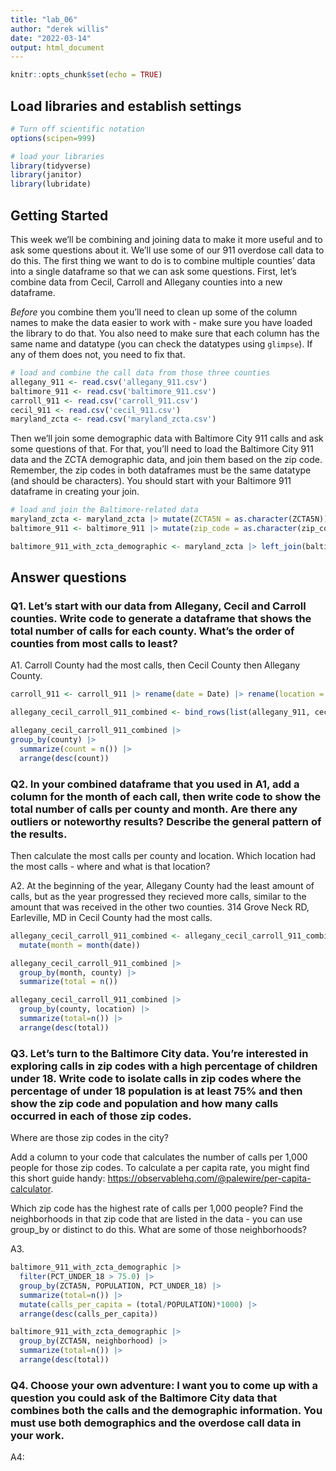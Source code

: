 ```yaml
---
title: "lab_06"
author: "derek willis"
date: "2022-03-14"
output: html_document
---
```


```r
knitr::opts_chunk$set(echo = TRUE)
```

## Load libraries and establish settings

```r
# Turn off scientific notation
options(scipen=999)

# load your libraries
library(tidyverse)
library(janitor)
library(lubridate)
```

## Getting Started

This week we'll be combining and joining data to make it more useful and to ask some questions about it. We'll use some of our 911 overdose call data to do this. The first thing we want to do is to combine multiple counties' data into a single dataframe so that we can ask some questions. First, let's combine data from Cecil, Carroll and Allegany counties into a new dataframe.

*Before* you combine them you'll need to clean up some of the column names to make the data easier to work with - make sure you have loaded the library to do that. You also need to make sure that each column has the same name and datatype (you can check the datatypes using `glimpse`). If any of them does not, you need to fix that.

```r
# load and combine the call data from those three counties
allegany_911 <- read.csv('allegany_911.csv')
baltimore_911 <- read.csv('baltimore_911.csv')
carroll_911 <- read.csv('carroll_911.csv')
cecil_911 <- read.csv('cecil_911.csv')
maryland_zcta <- read.csv('maryland_zcta.csv')
```

Then we'll join some demographic data with Baltimore City 911 calls and ask some questions of that. For that, you'll need to load the Baltimore City 911 data and the ZCTA demographic data, and join them based on the zip code. Remember, the zip codes in both dataframes must be the same datatype (and should be characters). You should start with your Baltimore 911 dataframe in creating your join.

```r
# load and join the Baltimore-related data
maryland_zcta <- maryland_zcta |> mutate(ZCTA5N = as.character(ZCTA5N))
baltimore_911 <- baltimore_911 |> mutate(zip_code = as.character(zip_code))

baltimore_911_with_zcta_demographic <- maryland_zcta |> left_join(baltimore_911, join_by(ZCTA5N == zip_code))  
```

## Answer questions

### Q1. Let's start with our data from Allegany, Cecil and Carroll counties. Write code to generate a dataframe that shows the total number of calls for each county. What's the order of counties from most calls to least?

A1. Carroll County had the most calls, then Cecil County then Allegany County.

```r
carroll_911 <- carroll_911 |> rename(date = Date) |> rename(location = Location)

allegany_cecil_carroll_911_combined <- bind_rows(list(allegany_911, cecil_911, carroll_911))

allegany_cecil_carroll_911_combined |>
group_by(county) |> 
  summarize(count = n()) |> 
  arrange(desc(count)) 
```

### Q2. In your combined dataframe that you used in A1, add a column for the month of each call, then write code to show the total number of calls per county and month. Are there any outliers or noteworthy results? Describe the general pattern of the results.

Then calculate the most calls per county and location. Which location had the most calls - where and what is that location?

A2. At the beginning of the year, Allegany County had the least amount of calls, but as the year progressed they recieved more calls, similar to the amount that was received in the other two counties. 314 Grove Neck RD, Earleville, MD in Cecil County had the most calls.

```r
allegany_cecil_carroll_911_combined <- allegany_cecil_carroll_911_combined |>
  mutate(month = month(date))

allegany_cecil_carroll_911_combined |>
  group_by(month, county) |>
  summarize(total = n()) 

allegany_cecil_carroll_911_combined |>
  group_by(county, location) |>
  summarize(total=n()) |>
  arrange(desc(total))
```

### Q3. Let's turn to the Baltimore City data. You're interested in exploring calls in zip codes with a high percentage of children under 18. Write code to isolate calls in zip codes where the percentage of under 18 population is at least 75% and then show the zip code and population and how many calls occurred in each of those zip codes.

Where are those zip codes in the city?

Add a column to your code that calculates the number of calls per 1,000 people for those zip codes. To calculate a per capita rate, you might find this short guide handy: [https://observablehq.com/\@palewire/per-capita-calculator](https://observablehq.com/@palewire/per-capita-calculator){.uri}.

Which zip code has the highest rate of calls per 1,000 people? Find the neighborhoods in that zip code that are listed in the data - you can use group_by or distinct to do this. What are some of those neighborhoods?

A3.

```r
baltimore_911_with_zcta_demographic |> 
  filter(PCT_UNDER_18 > 75.0) |>
  group_by(ZCTA5N, POPULATION, PCT_UNDER_18) |>
  summarize(total=n()) |> 
  mutate(calls_per_capita = (total/POPULATION)*1000) |>
  arrange(desc(calls_per_capita))

baltimore_911_with_zcta_demographic |> 
  group_by(ZCTA5N, neighborhood) |>
  summarize(total=n()) |>
  arrange(desc(total))

```

### Q4. Choose your own adventure: I want you to come up with a question you could ask of the Baltimore City data that combines both the calls and the demographic information. You must use both demographics and the overdose call data in your work.

A4:

```r
```
